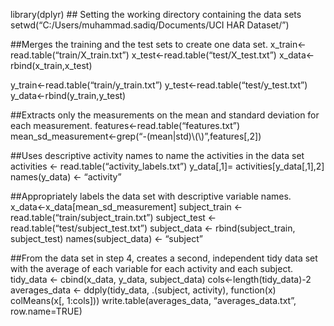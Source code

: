 library(dplyr)
## Setting the working directory containing the data sets
setwd("C:/Users/muhammad.sadiq/Documents/UCI HAR Dataset/")

##Merges the training and the test sets to create one data set.
x_train<-read.table("train/X_train.txt")
x_test<-read.table("test/X_test.txt")
x_data<-rbind(x_train,x_test)

y_train<-read.table("train/y_train.txt")
y_test<-read.table("test/y_test.txt")
y_data<-rbind(y_train,y_test)


##Extracts only the measurements on the mean and standard deviation for each measurement.
features<-read.table("features.txt")
mean_sd_measurement<-grep("-(mean|std)\\(\\)",features[,2])

##Uses descriptive activity names to name the activities in the data set
activities <- read.table("activity_labels.txt")
y_data[,1]= activities[y_data[,1],2]
names(y_data) <- "activity"

##Appropriately labels the data set with descriptive variable names.
x_data<-x_data[mean_sd_measurement]
subject_train <- read.table("train/subject_train.txt")
subject_test <- read.table("test/subject_test.txt")
subject_data <- rbind(subject_train, subject_test)
names(subject_data) <- "subject"


##From the data set in step 4, creates a second, independent tidy data set with the average of each variable for each activity and each subject.
tidy_data <- cbind(x_data, y_data, subject_data)
cols<-length(tidy_data)-2
averages_data <- ddply(tidy_data, .(subject, activity), function(x) colMeans(x[, 1:cols]))
write.table(averages_data, "averages_data.txt", row.name=TRUE)
